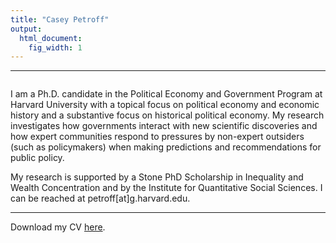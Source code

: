 ```yaml
---
title: "Casey Petroff"
output:
  html_document:
    fig_width: 1
---
```


----

:::: {style="display: flex;"}

:::

I am a Ph.D. candidate in the Political Economy and Government Program at Harvard University with a topical focus on political economy and economic history and a substantive focus on historical political economy. My research investigates how governments interact with new scientific discoveries and how expert communities respond to pressures by non-expert outsiders (such as policymakers) when making predictions and recommendations for public policy.

My research is supported by a Stone PhD Scholarship in Inequality and Wealth Concentration and by the Institute for Quantitative Social Sciences. I can be reached at petroff[at]g.harvard.edu.

----

Download my CV [here](https://www.dropbox.com/s/beticxrzytez32o/petroff_cv.pdf?dl=0). 






